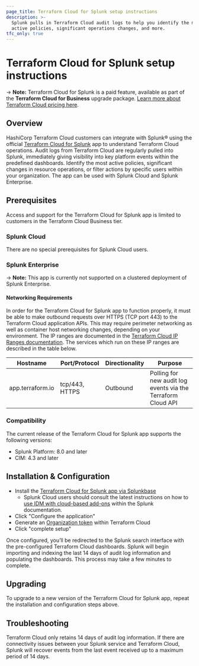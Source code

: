 ```yaml
---
page_title: Terraform Cloud for Splunk setup instructions
description: >-
  Splunk pulls in Terraform Cloud audit logs to help you identify the most
  active policies, significant operations changes, and more.
tfc_only: true
---
```


# Terraform Cloud for Splunk setup instructions

-> **Note:** Terraform Cloud for Splunk is a paid feature, available as part of the **Terraform Cloud for Business** upgrade package. [Learn more about Terraform Cloud pricing here](https://www.hashicorp.com/products/terraform/pricing).

## Overview

HashiCorp Terraform Cloud customers can integrate with Splunk® using the official [Terraform Cloud for Splunk](https://splunkbase.splunk.com/app/5141/) app to understand Terraform Cloud operations. Audit logs from Terraform Cloud are regularly pulled into Splunk, immediately giving visibility into key platform events within the predefined dashboards. Identify the most active policies, significant changes in resource operations, or filter actions by specific users within your organization. The app can be used with Splunk Cloud and Splunk Enterprise.

## Prerequisites

Access and support for the Terraform Cloud for Splunk app is limited to customers in the Terraform Cloud Business tier.

### Splunk Cloud

There are no special prerequisites for Splunk Cloud users.

### Splunk Enterprise

-> **Note:** This app is currently not supported on a clustered deployment of Splunk Enterprise.

#### Networking Requirements

In order for the Terraform Cloud for Splunk app to function properly, it must be able to make outbound requests over HTTPS (TCP port 443) to the Terraform Cloud application APIs. This may require perimeter networking as well as container host networking changes, depending on your environment. The IP ranges are documented in the [Terraform Cloud IP Ranges documentation](/cloud-docs/architectural-details/ip-ranges). The services which run on these IP ranges are described in the table below.

| Hostname         | Port/Protocol  | Directionality | Purpose                                                      |
| ---------------- | -------------- | -------------- | ------------------------------------------------------------ |
| app.terraform.io | tcp/443, HTTPS | Outbound       | Polling for new audit log events via the Terraform Cloud API |

### Compatibility

The current release of the Terraform Cloud for Splunk app supports the following versions:

* Splunk Platform: 8.0 and later
* CIM: 4.3 and later

## Installation & Configuration

* Install the [Terraform Cloud for Splunk app via Splunkbase](https://splunkbase.splunk.com/app/5141/)
  * Splunk Cloud users should consult the latest instructions on how to [use IDM with cloud-based add-ons](https://docs.splunk.com/Documentation/SplunkCloud/8.0.2007/Admin/IntroGDI#Use_IDM_with_cloud-based_add-ons) within the Splunk documentation.
* Click "Configure the application"
* Generate an [Organization token](/cloud-docs/users-teams-organizations/api-tokens#organization-api-tokens) within Terraform Cloud
* Click "complete setup"

Once configured, you’ll be redirected to the Splunk search interface with the pre-configured Terraform Cloud dashboards. Splunk will begin importing and indexing the last 14 days of audit log information and populating the dashboards. This process may take a few minutes to complete.

## Upgrading

To upgrade to a new version of the Terraform Cloud for Splunk app, repeat the installation and configuration steps above.

## Troubleshooting

Terraform Cloud only retains 14 days of audit log information. If there are connectivity issues between your Splunk service and Terraform Cloud, Splunk will recover events from the last event received up to a maximum period of 14 days.
